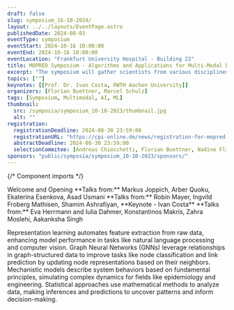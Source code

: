 ```yaml
---
draft: false
slug: symposium_16-10-2024/
layout: ../../layouts/EventPage.astro
publishedDate: 2024-08-03
eventType: symposium
eventStart: 2024-10-16 10:00:00
eventEnd: 2024-10-16 18:00:00
eventLocation: "Frankfurt University Hospital - Building 22"
title: MOPRED Symposium - Algorithms and Applications for Multi-Modal Data Integration
excerpt: "The symposium will gather scientists from various disciplines to present cutting edge research on algorithms and advanced methods for integrating multi-modal data in predictive medicine, featuring lectures, a poster session, and a keynote by Prof. Dr. Ivan Costa from the RWTH Aachen University."
topics: [""]
keynotes: [[Prof. Dr. Ivan Costa, RWTH Aachen University]]
organizers: [Florian Buettner, Marcel Schulz]
tags: [Symposium, Multimodal, AI, ML]
thumbnail:
  src: /symposia/symposium_10-10-2023/thumbnail.jpg
  alt: ""
registration:
  registrationDeadline: 2024-08-30 23:59:00
  registrationURL: "https://cpi-online.de/news/registration-for-mopred-symposium-2024/"
  abstractDeadline: 2024-08-30 23:59:00
  selectionCommitee: [Andreas Chiocchetti, Florian Buettner, Nadine Flinner, Katharina Imkeller, Marcel Schulz]
sponsors: "public/symposia/symposium_10-10-2023/sponsors/"
---
```


{/* Component imports */}

<EventHero 
  title={frontmatter.title} 
  tags={frontmatter.tags} 
  excerpt={frontmatter.excerpt} 
  heroImgSrc={frontmatter.thumbnail.src} 
  eventStart={frontmatter.eventStart}
  eventEnd={frontmatter.eventEnd}
  location={frontmatter.eventLocation}
  organizers={frontmatter.organizers}
/>

<EventProgram title="Program" subtitle="Preliminary Overview" agendaFile="/symposia/symposium_16-10-2024/MOPRED_symposium_agenda.pdf">
  <EventProgramPoint title="Welcome" timeframe="10:00">
    Welcome and Opening
  </EventProgramPoint>
  <EventProgramHeading title="OMICs Integration + Networks" />
  <EventProgramPoint timeframe="10:10" title="Scientific Talks">
    **Talks from:** Markus Joppich, Arber Quoku, Ekaterina Esenkova, Asad Usmani
  </EventProgramPoint>
  <EventProgramPoint timeframe="11:30" title="Poster Short Talks" />
  <EventProgramPoint timeframe="11:55" title="Group Photo" />
  <EventProgramPoint timeframe="12:05" title="Lunch Break" />
  <EventProgramPoint timeframe="12:30" title="Lunch + Poster Session" />
  <EventProgramHeading title="Prediction Models" />
  <EventProgramPoint timeframe="13:45" title="Scientific Talks">
    **Talks from:** Robin Mayer, Ingvild Froberg Mathisen, Shamim Ashrafiyan, **Keynote - Ivan Costa**
  </EventProgramPoint>
  <EventProgramPoint timeframe="15:20" title="Poster Award" />
  <EventProgramPoint timeframe="15:25" title="Poster Session and Coffee" />
  <EventProgramHeading title="Biological Application" />
  <EventProgramPoint timeframe="16:30" title="Scientific Talks">
    **Talks from:** Eva Herrmann and Iulia Dahmer, Konstantinos Makris, Zahra Moslehi, Aakanksha Singh
  </EventProgramPoint>
  <EventProgramPoint timeframe="17:55" title="Closing" />
</EventProgram >

<KeynoteCollection title="Keynote Speaker" subtitle="Multi-modal Integration">
  <Keynote cardImgSrc="/symposia/symposium_16-10-2024/keynote_costa_ivan.jpg" name={frontmatter.keynotes[0][0]} institution={frontmatter.keynotes[0][1]} />
</KeynoteCollection>

<Registration 
  regUntil={frontmatter.registration.registrationDeadline} 
  regUrl={frontmatter.registration.registrationURL}
  notifUntil={frontmatter.registration.abstractDeadline} 
  commitee={frontmatter.registration.selectionCommitee}
  sponsors={frontmatter.sponsors}
/>

<EventTopicCollection title="Topics" subtitle="Relevant Key Concepts">
  <Topic icon="iconoir:learning" topic="Representation Learning">
    Representation learning automates feature extraction from raw data, enhancing model performance in tasks like natural language processing and computer vision.
  </Topic>
  <Topic icon="ph:graph" topic="Graph Neural Networks">
    Graph Neural Networks (GNNs) leverage relationships in graph-structured data to improve tasks like node classification and link prediction by updating node representations based on their neighbors.
  </Topic>
  <Topic icon="fa:gears" topic="Mechanistic Models">
    Mechanistic models describe system behaviors based on fundamental principles, simulating complex dynamics for fields like epidemiology and engineering.
  </Topic>
  <Topic icon="foundation:graph-bar" topic="Statistical Approaches">
    Statistical approaches use mathematical methods to analyze data, making inferences and predictions to uncover patterns and inform decision-making.
  </Topic>
</EventTopicCollection>
